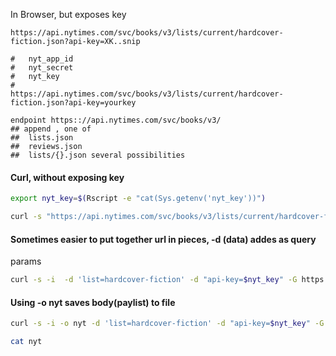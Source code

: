 
<!--

#   file <- 050_curl_nyt_books.Rmd


Example:   NY Times Books
-->


In Browser, but exposes key
```
https://api.nytimes.com/svc/books/v3/lists/current/hardcover-fiction.json?api-key=XK..snip
```

```
#   nyt_app_id
#   nyt_secret
#   nyt_key
#
https://api.nytimes.com/svc/books/v3/lists/current/hardcover-fiction.json?api-key=yourkey

endpoint https:://api.nytimes.com/svc/books/v3/
## append , one of 
##  lists.json
##  reviews.json
##  lists/{}.json several possibilities
```

####    Curl, without exposing key
```zsh
export nyt_key=$(Rscript -e "cat(Sys.getenv('nyt_key'))")

curl -s "https://api.nytimes.com/svc/books/v3/lists/current/hardcover-fiction.json?api-key=$nyt_key" | json_pp -f json -t json -json_opt pretty

```



#### Sometimes easier to put together url in pieces, -d (data) addes as query
params
```zsh
curl -s -i  -d 'list=hardcover-fiction' -d "api-key=$nyt_key" -G https://api.nytimes.com/svc/books/v3/lists.json
```

#### Using -o nyt saves body(paylist) to file
```zsh

curl -s -i -o nyt -d 'list=hardcover-fiction' -d "api-key=$nyt_key" -G https://api.nytimes.com/svc/books/v3/lists.json

cat nyt
```







